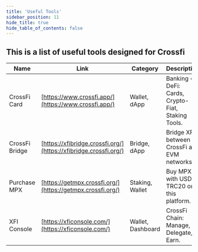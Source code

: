 ```yaml
---
title: 'Useful Tools'
sidebar_position: 11
hide_title: true
hide_table_of_contents: false
---
```



<PageTitle iconUrl="img/crossfi-icon.svg" title="Crossfi Useful Tools" />

## This is a list of useful tools designed for Crossfi

| Name | Link | Category | Description |
|------|------|----------|-------------|
| CrossFi Card | [https://www.crossfi.app/](https://www.crossfi.app/) | Wallet, dApp | Banking + DeFi: Cards, Crypto-Fiat, Staking Tools. |
| CrossFi Bridge | [https://xfibridge.crossfi.org/](https://xfibridge.crossfi.org/) | Bridge, dApp | Bridge XFI between CrossFi and EVM networks. |
| Purchase MPX | [https://getmpx.crossfi.org/](https://getmpx.crossfi.org/) | Staking, Wallet | Buy MPX with USDT TRC20 on this platform. |
| XFI Console | [https://xficonsole.com/](https://xficonsole.com/) | Wallet, Dashboard | CrossFi Chain: Manage, Delegate, Earn. |
